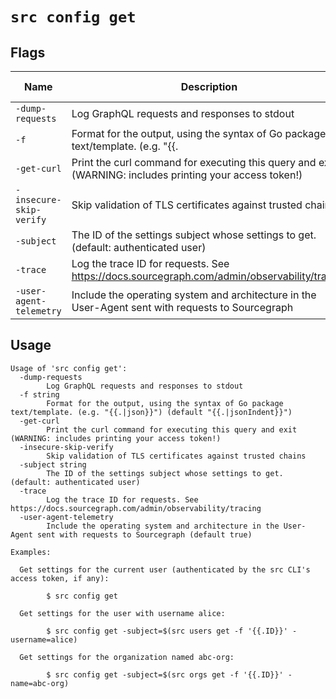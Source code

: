 # `src config get`


## Flags

| Name | Description | Default Value |
|------|-------------|---------------|
| `-dump-requests` | Log GraphQL requests and responses to stdout | `false` |
| `-f` | Format for the output, using the syntax of Go package text/template. (e.g. "\{\{.|json\}\}") | `{{.|jsonIndent}}` |
| `-get-curl` | Print the curl command for executing this query and exit (WARNING: includes printing your access token!) | `false` |
| `-insecure-skip-verify` | Skip validation of TLS certificates against trusted chains | `false` |
| `-subject` | The ID of the settings subject whose settings to get. (default: authenticated user) |  |
| `-trace` | Log the trace ID for requests. See https://docs.sourcegraph.com/admin/observability/tracing | `false` |
| `-user-agent-telemetry` | Include the operating system and architecture in the User-Agent sent with requests to Sourcegraph | `true` |


## Usage

```
Usage of 'src config get':
  -dump-requests
    	Log GraphQL requests and responses to stdout
  -f string
    	Format for the output, using the syntax of Go package text/template. (e.g. "{{.|json}}") (default "{{.|jsonIndent}}")
  -get-curl
    	Print the curl command for executing this query and exit (WARNING: includes printing your access token!)
  -insecure-skip-verify
    	Skip validation of TLS certificates against trusted chains
  -subject string
    	The ID of the settings subject whose settings to get. (default: authenticated user)
  -trace
    	Log the trace ID for requests. See https://docs.sourcegraph.com/admin/observability/tracing
  -user-agent-telemetry
    	Include the operating system and architecture in the User-Agent sent with requests to Sourcegraph (default true)

Examples:

  Get settings for the current user (authenticated by the src CLI's access token, if any):

    	$ src config get

  Get settings for the user with username alice:

    	$ src config get -subject=$(src users get -f '{{.ID}}' -username=alice)

  Get settings for the organization named abc-org:

    	$ src config get -subject=$(src orgs get -f '{{.ID}}' -name=abc-org)



```
	
